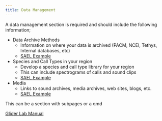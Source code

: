```yaml
---
title: Data Management
---
```


A data management section is required and should include the following information;

-   Data Archive Methods
    -   Information on where your data is archived (PACM, NCEI, Tethys, Internal databases, etc)
    -   [SAEL Example](https://sael-swfsc.github.io/SAEL-lab-manual/content/Data-Archive.html)
-   Species and Call Types in your region
    -   Develop a species and call type library for your region
    -   This can include spectrograms of calls and sound clips
    -   [SAEL Example](https://sael-swfsc.github.io/SAEL-lab-manual/content/Data-SpeciesAndCallTypes.html)
-   Media
    -   Links to sound archives, media archives, web sites, blogs, etc.
    -   [SAEL Example](https://sael-swfsc.github.io/SAEL-lab-manual/content/media.html)

This can be a section with subpages or a qmd

[Glider Lab Manual](https://swfsc.github.io/glider-lab-manual/content/data-management.html)
